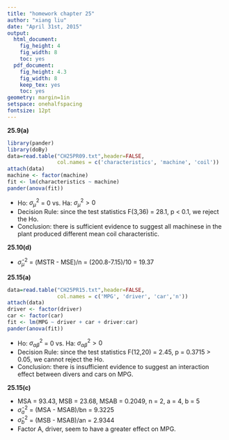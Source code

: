 ```yaml
---
title: "homework chapter 25"
author: "xiang liu"
date: "April 31st, 2015"
output:
  html_document:
    fig_height: 4
    fig_width: 8
    toc: yes
  pdf_document:
    fig_height: 4.3
    fig_width: 8
    keep_tex: yes
    toc: yes
geometry: margin=1in
setspace: onehalfspacing
fontsize: 12pt
---
```



**25.9(a)**

\hfill

```r
library(pander)
library(doBy)
data=read.table("CH25PR09.txt",header=FALSE, 
                col.names = c('characteristics', 'machine', 'coil'))
attach(data)
machine <- factor(machine)
fit <- lm(characteristics ~ machine)
pander(anova(fit))
```

* Ho: $\sigma^2_\mu$ = 0 vs. Ha: $\sigma^2_\mu > 0$
* Decision Rule: since the test statistics F(3,36) = 28.1, p < 0.1, we reject the Ho.
* Conclusion: there is sufficient evidence to suggest all machinese in the plant produced different mean coil characteristic.

\hfill

**25.10(d)**

* $\hat \sigma^2_\mu$ = (MSTR - MSE)/n = (200.8-7.15)/10 = 19.37

\hfill

**25.15(a)** 

```r
data=read.table("CH25PR15.txt",header=FALSE, 
                col.names = c('MPG', 'driver', 'car','n'))
attach(data)
driver <- factor(driver)
car <- factor(car)
fit <- lm(MPG ~ driver + car + driver:car)
pander(anova(fit))
```

* Ho: $\sigma^2_{\alpha \beta}$ = 0 vs. Ha: $\sigma^2_{\alpha \beta} > 0$
* Decision Rule: since the test statistics F(12,20) = 2.45, p = 0.3715 > 0.05, we cannot reject the Ho.
* Conclusion: there is insufficient evidence to suggest an interaction effect between divers and cars on MPG. 

\hfill

**25.15(c)** 

* MSA = 93.43, MSB = 23.68, MSAB = 0.2049, n = 2, a = 4, b = 5
* $\hat \sigma^2_a$ = (MSA - MSAB)/bn = 9.3225
* $\hat \sigma^2_b$ = (MSB - MSAB)/an = 2.9344
* Factor A, driver, seem to have a greater effect on MPG.

